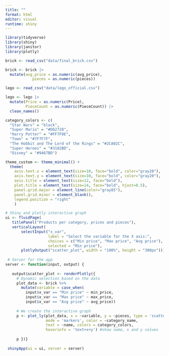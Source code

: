 ```yaml
---
title: ""
format: html
editor: visual
runtime: shiny
---
```


```r
library(tidyverse)
library(shiny)
library(janitor)
library(plotly)
```


```r
brick <- read_csv("data/final_brick.csv")

brick <- brick |> 
  mutate(avg_price = as.numeric(avg_price),
            pieces = as.numeric(pieces))

lego <- read_csv("data/lego_official.csv")

lego <- lego |> 
  mutate(Price = as.numeric(Price),
         PieceCount = as.numeric(PieceCount)) |> 
  clean_names()
```

```r
category_colors <- c(
  "Star Wars" = "black",
  "Super Mario" = "#D62728",
  "Harry Potter" = "#FF7F0E",
  "Town" = "#7F7F7F",
  "The Hobbit and The Lord of the Rings" = "#2CA02C",
  "Super Heroes" = "#3182BD", 
  "Disney" = "#9467BD")

theme_custom <- theme_minimal() +
  theme(
    axis.text.x = element_text(size=10, face="bold", color="gray20"),
    axis.text.y = element_text(size=10, face="bold", color="gray20"),
    axis.title = element_text(size=12, face="bold"),
    plot.title = element_text(size=14, face="bold", hjust=0.5),
    panel.grid.major = element_line(color="gray85"),
    panel.grid.minor = element_blank(),
    legend.position = "right"
    )
```

```r
# Shiny and plotly interactive graph
ui <- fluidPage(
   titlePanel("Products per category, prices and pieces"),
   verticalLayout(
       selectInput("x_var", 
                   label = "Select the variable for the X axis:", 
                   choices = c("Min price", "Max price", "Avg price"),
                   selected = "Min price"),
       plotlyOutput("scatter_plot", width = "100%", height = "300px")))
 
 # Server for the app
server <- function(input, output) {
   
   output$scatter_plot <- renderPlotly({
     # Dynamic selection based on the data
     plot_data <- brick %>%
       mutate(variable = case_when(
         input$x_var == "Min price" ~ min_price,
         input$x_var == "Max price" ~ max_price,
         input$x_var == "Avg price" ~ avg_price))
 
     # We create the interactive graph
     p <- plot_ly(plot_data, x = ~variable, y = ~pieces, type = 'scatter', 
                  mode = 'markers', color = ~category_name, 
                  text = ~name, colors = category_colors,
                  hoverinfo = 'text+x+y') #show name, x and y values
     
     p })}
 
 shinyApp(ui = ui, server = server)
 
```
